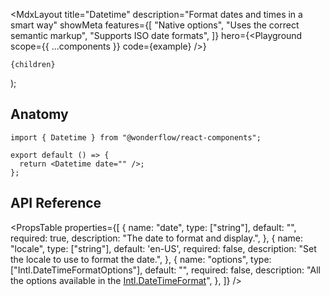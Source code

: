 

  <MdxLayout
    title="Datetime"
    description="Format dates and times in a smart way"
    showMeta
    features={[
      "Native options",
      "Uses the correct semantic markup",
      "Supports ISO date formats",
    ]}
    hero={<Playground scope={{ ...components }} code={example} />}
  >
    {children}
  </MdxLayout>
);

## Anatomy

```tsx highlight=1,4
import { Datetime } from "@wonderflow/react-components";

export default () => {
  return <Datetime date="" />;
};
```

## API Reference

<PropsTable
  properties={[
    {
      name: "date",
      type: ["string"],
      default: "",
      required: true,
      description: "The date to format and display.",
    },
    {
      name: "locale",
      type: ["string"],
      default: 'en-US',
      required: false,
      description: "Set the locale to use to format the date.",
    },
    {
      name: "options",
      type: ["Intl.DateTimeFormatOptions"],
      default: "",
      required: false,
      description:
        "All the options available in the [Intl.DateTimeFormat](https://developer.mozilla.org/en-US/docs/Web/JavaScript/Reference/Global_Objects/Intl/DateTimeFormat/DateTimeFormat)",
    },
  ]}
/>
